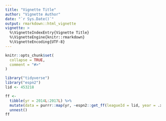 ```yaml
---
title: "Vignette Title"
author: "Vignette Author"
date: "`r Sys.Date()`"
output: rmarkdown::html_vignette
vignette: >
  %\VignetteIndexEntry{Vignette Title}
  %\VignetteEngine{knitr::rmarkdown}
  %\VignetteEncoding{UTF-8}
---
```


```r
knitr::opts_chunk$set(
  collapse = TRUE,
  comment = "#>"
)
```

```r
library("tidyverse")
library("espn2")
lid <- 453218

ff <-
  tibble(yr = 2014L:2017L) %>%
  mutate(data = purrr::map(yr, ~espn2::get_ff(leagueId = lid, year = .x))) %>% 
  unnest()
ff

```


